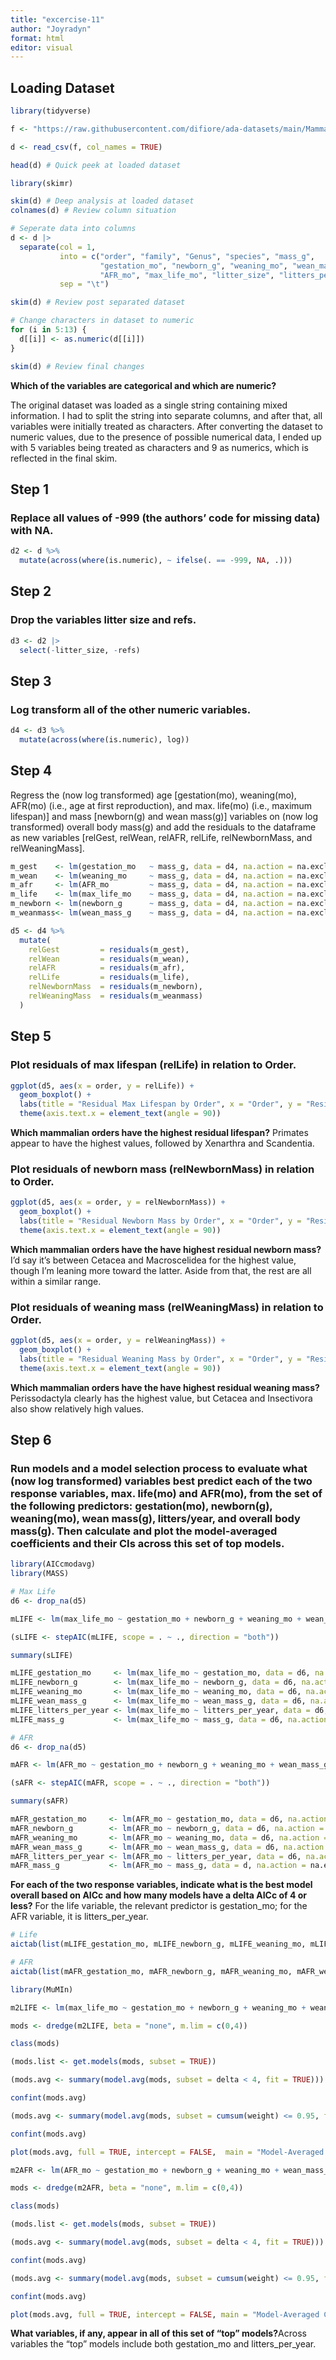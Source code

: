 ```yaml
---
title: "excercise-11"
author: "Joyradyn"
format: html
editor: visual
---
```


## Loading Dataset

```r
library(tidyverse)

f <- "https://raw.githubusercontent.com/difiore/ada-datasets/main/Mammal_lifehistories_v2.txt"

d <- read_csv(f, col_names = TRUE)

head(d) # Quick peek at loaded dataset

library(skimr)

skim(d) # Deep analysis at loaded dataset
colnames(d) # Review column situation

# Seperate data into columns
d <- d |>
  separate(col = 1,
           into = c("order", "family", "Genus", "species", "mass_g", 
                    "gestation_mo", "newborn_g", "weaning_mo", "wean_mass_g", 
                    "AFR_mo", "max_life_mo", "litter_size", "litters_per_year", "refs"),
           sep = "\t")

skim(d) # Review post separated dataset

# Change characters in dataset to numeric
for (i in 5:13) {
  d[[i]] <- as.numeric(d[[i]])
}

skim(d) # Review final changes
```

**Which of the variables are categorical and which are numeric?**

The original dataset was loaded as a single string containing mixed information. I had to split the string into separate columns, and after that, all variables were initially treated as characters. After converting the dataset to numeric values, due to the presence of possible numerical data, I ended up with 5 variables being treated as characters and 9 as numerics, which is reflected in the final skim.

## Step 1

### Replace all values of -999 (the authors’ code for missing data) with NA.

```r
d2 <- d %>%
  mutate(across(where(is.numeric), ~ ifelse(. == -999, NA, .)))
```

## Step 2

### Drop the variables litter size and refs.

```r
d3 <- d2 |>
  select(-litter_size, -refs)
```

## Step 3

### Log transform all of the other numeric variables.

```r
d4 <- d3 %>%
  mutate(across(where(is.numeric), log))
```

## Step 4

Regress the (now log transformed) age \[gestation(mo), weaning(mo), AFR(mo) (i.e., age at first reproduction), and max. life(mo) (i.e., maximum lifespan)\] and mass \[newborn(g) and wean mass(g)\] variables on (now log transformed) overall body mass(g) and add the residuals to the dataframe as new variables \[relGest, relWean, relAFR, relLife, relNewbornMass, and relWeaningMass\].

```r
m_gest    <- lm(gestation_mo   ~ mass_g, data = d4, na.action = na.exclude)
m_wean    <- lm(weaning_mo     ~ mass_g, data = d4, na.action = na.exclude)
m_afr     <- lm(AFR_mo         ~ mass_g, data = d4, na.action = na.exclude)
m_life    <- lm(max_life_mo    ~ mass_g, data = d4, na.action = na.exclude)
m_newborn <- lm(newborn_g      ~ mass_g, data = d4, na.action = na.exclude)
m_weanmass<- lm(wean_mass_g    ~ mass_g, data = d4, na.action = na.exclude)

d5 <- d4 %>%
  mutate(
    relGest         = residuals(m_gest),
    relWean         = residuals(m_wean),
    relAFR          = residuals(m_afr),
    relLife         = residuals(m_life),
    relNewbornMass  = residuals(m_newborn),
    relWeaningMass  = residuals(m_weanmass)
  )
```

## Step 5

### Plot residuals of max lifespan (relLife) in relation to Order.

```r
ggplot(d5, aes(x = order, y = relLife)) +
  geom_boxplot() +
  labs(title = "Residual Max Lifespan by Order", x = "Order", y = "Residual Lifespan")+
  theme(axis.text.x = element_text(angle = 90))
```

**Which mammalian orders have the highest residual lifespan?** Primates appear to have the highest values, followed by Xenarthra and Scandentia.

### Plot residuals of newborn mass (relNewbornMass) in relation to Order.

```r
ggplot(d5, aes(x = order, y = relNewbornMass)) +
  geom_boxplot() +
  labs(title = "Residual Newborn Mass by Order", x = "Order", y = "Residual Newborn Mass") +
  theme(axis.text.x = element_text(angle = 90))
```

**Which mammalian orders have the have highest residual newborn mass?** I’d say it’s between Cetacea and Macroscelidea for the highest value, though I’m leaning more toward the latter. Aside from that, the rest are all within a similar range.

### Plot residuals of weaning mass (relWeaningMass) in relation to Order.

```r
ggplot(d5, aes(x = order, y = relWeaningMass)) +
  geom_boxplot() +
  labs(title = "Residual Weaning Mass by Order", x = "Order", y = "Residual Weaning Mass") +
  theme(axis.text.x = element_text(angle = 90))
```

**Which mammalian orders have the have highest residual weaning mass?** Perissodactyla clearly has the highest value, but Cetacea and Insectivora also show relatively high values.

## Step 6

### Run models and a model selection process to evaluate what (now log transformed) variables best predict each of the two response variables, max. life(mo) and AFR(mo), from the set of the following predictors: gestation(mo), newborn(g), weaning(mo), wean mass(g), litters/year, and overall body mass(g). Then calculate and plot the model-averaged coefficients and their CIs across this set of top models.

```r
library(AICcmodavg)
library(MASS)

# Max Life
d6 <- drop_na(d5)

mLIFE <- lm(max_life_mo ~ gestation_mo + newborn_g + weaning_mo + wean_mass_g + litters_per_year + mass_g, data = d6, na.action = na.exclude)

(sLIFE <- stepAIC(mLIFE, scope = . ~ ., direction = "both"))

summary(sLIFE)

mLIFE_gestation_mo     <- lm(max_life_mo ~ gestation_mo, data = d6, na.action = na.exclude)
mLIFE_newborn_g        <- lm(max_life_mo ~ newborn_g, data = d6, na.action = na.exclude)
mLIFE_weaning_mo       <- lm(max_life_mo ~ weaning_mo, data = d6, na.action = na.exclude)
mLIFE_wean_mass_g      <- lm(max_life_mo ~ wean_mass_g, data = d6, na.action = na.exclude)
mLIFE_litters_per_year <- lm(max_life_mo ~ litters_per_year, data = d6, na.action = na.exclude)
mLIFE_mass_g           <- lm(max_life_mo ~ mass_g, data = d6, na.action = na.exclude)

# AFR
d6 <- drop_na(d5)

mAFR <- lm(AFR_mo ~ gestation_mo + newborn_g + weaning_mo + wean_mass_g + litters_per_year + mass_g, data = d6, na.action = na.exclude)

(sAFR <- stepAIC(mAFR, scope = . ~ ., direction = "both"))

summary(sAFR)

mAFR_gestation_mo     <- lm(AFR_mo ~ gestation_mo, data = d6, na.action = na.exclude)
mAFR_newborn_g        <- lm(AFR_mo ~ newborn_g, data = d6, na.action = na.exclude)
mAFR_weaning_mo       <- lm(AFR_mo ~ weaning_mo, data = d6, na.action = na.exclude)
mAFR_wean_mass_g      <- lm(AFR_mo ~ wean_mass_g, data = d6, na.action = na.exclude)
mAFR_litters_per_year <- lm(AFR_mo ~ litters_per_year, data = d6, na.action = na.exclude)
mAFR_mass_g           <- lm(AFR_mo ~ mass_g, data = d, na.action = na.exclude)
```

**For each of the two response variables, indicate what is the best model overall based on AICc and how many models have a delta AICc of 4 or less?** For the life variable, the relevant predictor is gestation_mo; for the AFR variable, it is litters_per_year.

```r
# Life
aictab(list(mLIFE_gestation_mo, mLIFE_newborn_g, mLIFE_weaning_mo, mLIFE_wean_mass_g, mLIFE_litters_per_year, mLIFE_mass_g), c( "mLIFE_gestation_mo", "mLIFE_newborn_g", "mLIFE_weaning_mo", "mLIFE_wean_mass_g", "mLIFE_litters_per_year", "mLIFE_mass_g"))

# AFR
aictab(list(mAFR_gestation_mo, mAFR_newborn_g, mAFR_weaning_mo, mAFR_wean_mass_g, mAFR_litters_per_year, mAFR_mass_g), c("mAFR_gestation_mo", "mAFR_newborn_g", "mAFR_weaning_mo", "mAFR_wean_mass_g", "mAFR_litters_per_year", "mAFR_mass_g"))

library(MuMIn)

m2LIFE <- lm(max_life_mo ~ gestation_mo + newborn_g + weaning_mo + wean_mass_g + litters_per_year + mass_g, data = d6, na.action = "na.fail")

mods <- dredge(m2LIFE, beta = "none", m.lim = c(0,4))

class(mods)

(mods.list <- get.models(mods, subset = TRUE))

(mods.avg <- summary(model.avg(mods, subset = delta < 4, fit = TRUE)))

confint(mods.avg)

(mods.avg <- summary(model.avg(mods, subset = cumsum(weight) <= 0.95, fit = TRUE)))

confint(mods.avg)

plot(mods.avg, full = TRUE, intercept = FALSE,  main = "Model-Averaged Coefficients for Life Models")

```

```r
m2AFR <- lm(AFR_mo ~ gestation_mo + newborn_g + weaning_mo + wean_mass_g + litters_per_year + mass_g, data = d6, na.action = "na.fail")

mods <- dredge(m2AFR, beta = "none", m.lim = c(0,4))

class(mods)

(mods.list <- get.models(mods, subset = TRUE))

(mods.avg <- summary(model.avg(mods, subset = delta < 4, fit = TRUE)))

confint(mods.avg)

(mods.avg <- summary(model.avg(mods, subset = cumsum(weight) <= 0.95, fit = TRUE)))

confint(mods.avg)

plot(mods.avg, full = TRUE, intercept = FALSE, main = "Model-Averaged Coefficients for APR Models")

```
**What variables, if any, appear in all of this set of “top” models?**Across variables the "top" models include both gestation_mo and litters_per_year.




